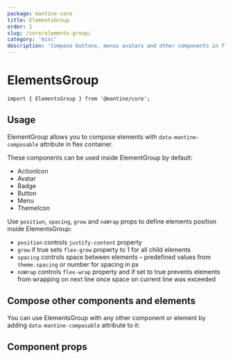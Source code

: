 ```yaml
---
package: mantine-core
title: ElementsGroup
order: 1
slug: /core/elements-group/
category: 'misc'
description: 'Compose buttons, menus avatars and other components in flex container'
---
```



# ElementsGroup

<PageHeader
  source="mantine-core/src/ElementsGroup/ElementsGroup.tsx"
  docs="core/ElementsGroup.mdx"
  package="@mantine/core"
/>

```tsx
import { ElementsGroup } from '@mantine/core';
```

## Usage

ElementGroup allows you to compose elements with `data-mantine-composable` attribute in flex container.

These components can be used inside ElementGroup by default:

- <GatsbyLink to="/core/action-icon/">ActionIcon</GatsbyLink>
- <GatsbyLink to="/core/avatar/">Avatar</GatsbyLink>
- <GatsbyLink to="/core/badge/">Badge</GatsbyLink>
- <GatsbyLink to="/core/button/">Button</GatsbyLink>
- <GatsbyLink to="/core/menu/">Menu</GatsbyLink>
- <GatsbyLink to="/core/theme-icon/">ThemeIcon</GatsbyLink>

Use `position`, `spacing`, `grow` and `noWrap` props to define elements position inside ElementsGroup:

- `position` controls `justify-content` property
- `grow` if true sets `flex-grow` property to 1 for all child elements
- `spacing` controls space between elements – predefined values from `theme.spacing` or number for spacing in px
- `noWrap` controls `flex-wrap` property and if set to true prevents elements from wrapping on next line once space on current line was exceeded

<ElementsGroupConfigurator />

## Compose other components and elements

You can use ElementsGroup with any other component or element by adding `data-mantine-composable` attribute to it:

<ElementsGroupCustomDemo />

## Component props

<PropsTable component="ElementsGroup" />
